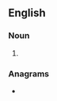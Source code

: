 ==English==

===Noun===
{{en-noun}}

# {{alternative spelling of|en|Scouser}}

===Anagrams===
* {{anagrams|en|a=cceorsu|occurse}}